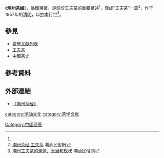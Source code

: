 {{expand|time=2016-06-04T15:06:28+00:00}}
《'''潮州茶经'''》，[[翁輝東|翁輝東]]著，是關於[[工夫茶|工夫茶]]的重要著述<ref name=a/>，僅成“工夫茶”一篇<ref>[http://www.chaofeng.org/article/detail.asp?id=7326 潮州茶经·工夫茶] {{Wayback|url=http://www.chaofeng.org/article/detail.asp?id=7326 |date=20160807182359 }}潮汕民俗網</ref>，作于1957年的[[清明|清明]]，以[[抄本|抄本]]行世<ref name=a>[http://www.chaofeng.org/article/detail.asp?id=7304 潮州工夫茶的渊源、发展和现状] {{Wayback|url=http://www.chaofeng.org/article/detail.asp?id=7304 |date=20160807182157 }}潮汕民俗网</ref>。
==參見==
*[[茶學文献列表|茶學文献列表]]
*[[工夫茶|工夫茶]]
*[[中國茶史|中國茶史]]
==參考資料==
{{reflist|2}}
==外部連結==
*[https://web.archive.org/web/20160807182359/http://www.chaofeng.org/article/detail.asp?id=7326 《潮州茶经》]{{zh-hans}}
[[category:潮汕文化|category:潮汕文化]]
[[category:茶学文献|category:茶学文献]]
[[Category:中國茶藝|Category:中國茶藝]]
{{潮州茶經}}　　